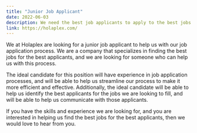 ```yaml
---
title: "Junior Job Applicant"
date: 2022-06-03
description: We need the best job applicants to apply to the best jobs.
link: https://holaplex.com/
---
```


We at Holaplex are looking for a junior job applicant to help us with our job application process. We are a company that specializes in finding the best jobs for the best applicants, and we are looking for someone who can help us with this process.

The ideal candidate for this position will have experience in job application processes, and will be able to help us streamline our process to make it more efficient and effective. Additionally, the ideal candidate will be able to help us identify the best applicants for the jobs we are looking to fill, and will be able to help us communicate with those applicants.

If you have the skills and experience we are looking for, and you are interested in helping us find the best jobs for the best applicants, then we would love to hear from you.
